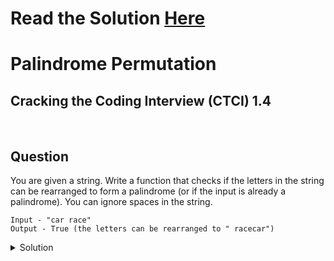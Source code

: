 # Read the Solution [Here](https://quastor.org/cracking-the-coding-interview/arrays-and-strings/palindrome-permutation)

# Palindrome Permutation

## Cracking the Coding Interview (CTCI) 1.4

<br />

## Question

You are given a string. Write a function that checks if the letters in the string can be rearranged to form a palindrome (or if the input is already a palindrome). You can ignore spaces in the string.

```
Input - "car race"
Output - True (the letters can be rearranged to " racecar")
```

<details>
  <summary>Solution</summary>


In order to solve this, we need to think about the properties of a palindrome. You should write a couple of palindromes down and see if you can notice any patterns.
they either

- have an even number of characters. Ex. `caac` a - 2, c - 2
- have an odd number of characters, where there's only one character that appears an odd number of times. Ex. `cabbbac` a - 2, b - 3, c - 2

In other words, a palindrome is a string that can be reversed to produce the same string. That means that either every character has a matching pair, or there is only one character that appears an odd number of times (and that character will be placed in the middle of the string for the palindrome).

We can count the number of occurrences of each character with a dictionary.

```python
def checkPermutation(s):
    counts = {}
    for i in s:
        if i == " ":
            continue
        if i in counts.items():
            counts[i] += 1
        else:
            counts[i] = 1
    hasOdd = False
    for key, value in counts:
        if value % 2 == 1:
            if hasOdd:
                # we have more than one char
                # that appears an odd number
                # of times
                return False
            hasOdd = True

    return True

```

The time complexity is $$O(n)$$ and the space complexity is $$O(n)$$

</details>

